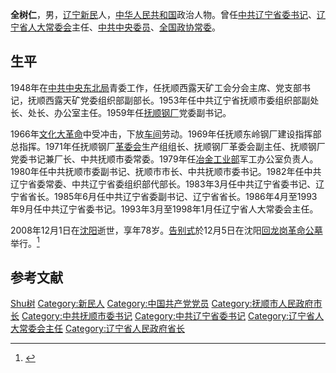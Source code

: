 {{noteTA
|1=zh-hans:沈阳市; zh-hant:瀋陽市
|2=zh-hans:沈阳; zh-hant:瀋陽
}}
'''全树仁'''{{BD|1930年|8月|2008年|12月1日|catIdx=Quan,全}}，男，[[辽宁|辽宁]][[新民|新民]]人，[[中华人民共和国|中华人民共和国]]政治人物。曾任[[中共辽宁省委|中共辽宁省委]][[省委书记|书记]]、[[辽宁省|辽宁省]][[人民代表大会|人大常委会]]主任、[[中共中央委员会|中共中央委员]]、[[全国政协常委|全国政协常委]]。

== 生平 ==
1948年在[[中共中央东北局|中共中央东北局]]青委工作，任抚顺西露天矿工会分会主席、党支部书记，抚顺西露天矿党委组织部副部长。1953年任中共辽宁省抚顺市委组织部副处长、处长、办公室主任。1959年任[[抚顺钢厂|抚顺钢厂]]党委副书记。

1966年[[文化大革命|文化大革命]]中受冲击，下放[[车间|车间]]劳动。1969年任抚顺东岭钢厂建设指挥部总指挥。1971年任抚顺钢厂[[革委会|革委会]]生产组组长、抚顺钢厂革委会副主任、抚顺钢厂党委书记兼厂长、中共抚顺市委常委。1979年任[[冶金工业部|冶金工业部]]军工办公室负责人。1980年任中共抚顺市委副书记、抚顺市市长、中共抚顺市委书记。1982年任中共辽宁省委常委、中共辽宁省委组织部代部长。1983年3月任中共辽宁省委书记、辽宁省省长。1985年6月任中共辽宁省委副书记、辽宁省省长。1986年4月至1993年9月任中共辽宁省委书记。1993年3月至1998年1月任辽宁省人大常委会主任。

2008年12月1日在[[沈阳|沈阳]]逝世，享年78岁。[[告别式|告别式]]於12月5日在沈阳[[回龙岗革命公墓|回龙岗革命公墓]]举行。<ref>{{Cite web|title=全树仁同志逝世|url=http://www.nen.com.cn/liaoning/250/3199250.shtml|accessdate=|work=|archive-date=2015-04-30|archive-url=https://web.archive.org/web/20150430175523/http://www.nen.com.cn/liaoning/250/3199250.shtml|dead-url=no}}</ref>

== 参考文献 ==
{{reflist}}

{{start box}}
{{s-ppo|cpc}}
{{s-before|[[李貴鮮|李貴鮮]]}}
{{s-title|[[中國共產黨遼寧省委員會|中國共產黨遼寧省委員會]]書記|1986年-1993年9月}}
{{s-after|[[顧金池|顧金池]]}}
{{s-gov|prc}}
{{s-before|[[陈璞如|陈璞如]]}}
{{s-title|[[辽宁省人民政府|辽宁省人民政府]]省長|1983年-1986年}}
{{s-after|[[閻海旺|閻海旺]]}}
{{end box}}

{{中华人民共和国辽宁省地方领导人|nocat}}
{{辽宁行政长官}}
{{抚顺市市长}}

{{Authority control}}
{{DEFAULTSORT:Quan全}}
[[Category:全姓|Shu树]]
[[Category:新民人|Category:新民人]]
[[Category:中国共产党党员|Category:中国共产党党员]]
[[Category:抚顺市人民政府市长|Category:抚顺市人民政府市长]]
[[Category:中共抚顺市委书记|Category:中共抚顺市委书记]]
[[Category:中共辽宁省委书记|Category:中共辽宁省委书记]]
[[Category:辽宁省人大常委会主任|Category:辽宁省人大常委会主任]]
[[Category:辽宁省人民政府省长|Category:辽宁省人民政府省长]]